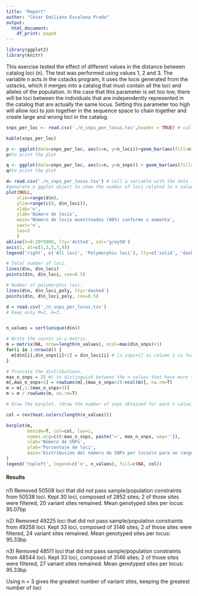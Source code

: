 ```yaml
---
title: "Report"
author: "César Emiliano Escalona Prado"
output:
  html_document:
    df_print: paged
---
```



```r
library(ggplot2)
library(knitr)
```


This exercise tested the effect of different values in the distance between catalog loci (n). The test was performed using values 1, 2 and 3.
The variable n acts in the cstacks program, it uses the locis generated from the ustacks, which it merges into a catalog that must contain all the loci and alleles of the population. In the case that this parameter is set too low, there will be loci between the individuals that are independently represented in the catalog that are actually the same locus. Setting this parameter too high will allow loci to join together in the sequence space to chain together and create large and wrong loci in the catalog.




```r
snps_per_loc <- read.csv('./n_snps_per_locus.tsv',header = TRUE) # call a variable with the Data

kable(snps_per_loc)
```



```r
p <- ggplot(data=snps_per_loc, aes(x=n, y=n_loci))+geom_bar(aes(fill=n),stat="identity")#to generate a plot file, the X axis represetn the n values and the Y axis represente the number of loci 
p#to print the plot
```


```r
q <- ggplot(data=snps_per_loc, aes(x=n, y=n_snps)) + geom_bar(aes(fill=n),stat="identity")#to generate a plot file, the X axis represent the n values and the Y axis represente the number of snps 
q#to print the plot
```

```r
d= read.csv('./n_snps_per_locus.tsv') # call a variable with the data
#generate a ggplot object to show the number of loci related to n values (the plot differentiates between all the loci and the polymorphic ones)
plot(NULL,
	xlim=range(d$n),
	ylim=range(c(0, d$n_loci)),
	xlab='n',
	ylab='Número de locis',
	main='Número de locis muestreados (80%) conforme n aumenta',
	xaxt='n',
	las=2
	)
abline(h=0:20*5000, lty='dotted', col='grey50')
axis(1, at=c(1,3,5,7,9))
legend('right', c('All loci', 'Polymorphic loci'), lty=c('solid', 'dashed'))

# Total number of loci.
lines(d$n, d$n_loci)
points(d$n, d$n_loci, cex=0.5)

# Number of polymorphic loci.
lines(d$n, d$n_loci_poly, lty='dashed')
points(d$n, d$n_loci_poly, cex=0.5)

```



```r
d = read.csv('./n_snps_per_locus.tsv')
# Keep only M=2, m=3.


n_values = sort(unique(d$n))

# Write the counts in a matrix.
m = matrix(NA, nrow=length(n_values), ncol=max(d$n_snps)+1)
for(i in 1:nrow(d)) {
  m[d$n[i],d$n_snps[i]+1] = d$n_loci[i] # [n_snps+1] as column 1 is for loci with 0 SNPs
}

# Truncate the distributions. 
max_n_snps = 25 #( to distinguish between the n values that have more than 25 snps)
m[,max_n_snps+2] = rowSums(m[,(max_n_snps+2):ncol(m)], na.rm=T)
m = m[,1:(max_n_snps+2)]
m = m / rowSums(m, na.rm=T)

# Draw the barplot. (draw the number of snps obtained for each n value)

col = rev(heat.colors(length(n_values)))

barplot(m,
        beside=T, col=col, las=1,
        names.arg=c(0:max_n_snps, paste('>', max_n_snps, sep='')),
        xlab='Número de SNPs',
        ylab='Porcentaje de loci',
        main='Distribución del número de SNPs por locus\n para un rango de valores de n'
)
legend('topleft', legend=c('n', n_values), fill=c(NA, col))
```


#### Results

n1) Removed 50508 loci that did not pass sample/population constraints from 50538 loci.
Kept 30 loci, composed of 2852 sites; 2 of those sites were filtered, 20 variant sites remained.
Mean genotyped sites per locus: 95.07bp 

n2) Removed 49225 loci that did not pass sample/population constraints from 49258 loci.
Kept 33 loci, composed of 3146 sites; 2 of those sites were filtered, 24 variant sites remained.
Mean genotyped sites per locus: 95.33bp 

n3) Removed 48511 loci that did not pass sample/population constraints from 48544 loci.
Kept 33 loci, composed of 3146 sites; 2 of those sites were filtered, 27 variant sites remained.
Mean genotyped sites per locus: 95.33bp

Using n = 3 gives the greatest number of variant sites, keeping the greatest number of loci